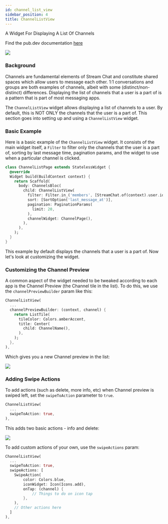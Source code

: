 ```yaml
---
id: channel_list_view
sidebar_position: 4
title: ChannelListView
---
```


A Widget For Displaying A List Of Channels

Find the pub.dev documentation [here](https://pub.dev/documentation/stream_chat_flutter/latest/stream_chat_flutter/ChannelListView-class.html)

![](../assets/channel_list_view.png)

### Background

Channels are fundamental elements of Stream Chat and constitute shared spaces which allow users to
message each other. 1:1 conversations and groups are both examples of channels, albeit with some (distinct/non-distinct)
differences. Displaying the list of channels that a user is a part of is a pattern that is part of
most messaging apps.

The `ChannelListView` widget allows displaying a list of channels to a user. By default, this is NOT
ONLY the channels that the user is a part of. This section goes into setting up and using a `ChannelListView`
widget.

### Basic Example

Here is a basic example of the `ChannelListView` widget. It consists of the main widget itself, a `Filter`
to filter only the channels that the user is a part of, sorting by last message time, pagination params,
and the widget to use when a particular channel is clicked.

```dart
class ChannelListPage extends StatelessWidget {
  @override
  Widget build(BuildContext context) {
    return Scaffold(
      body: ChannelsBloc(
        child: ChannelListView(
          filter: Filter.in_('members', [StreamChat.of(context).user.id]),
          sort: [SortOption('last_message_at')],
          pagination: PaginationParams(
            limit: 20,
          ),
          channelWidget: ChannelPage(),
        ),
      ),
    );
  }
}
```

This example by default displays the channels that a user is a part of. Now let's look at customizing
the widget.

### Customizing the Channel Preview

A common aspect of the widget needed to be tweaked according to each app is the Channel Preview (the
Channel tile in the list). To do this, we use the `channelPreviewBuilder` param like this:

```dart
ChannelListView(
  ...
  channelPreviewBuilder: (context, channel) {
    return ListTile(
      tileColor: Colors.amberAccent,
      title: Center(
        child: ChannelName(),
      ),
    );
  },
),
```

Which gives you a new Channel preview in the list:

![](../assets/channel_preview.png)

### Adding Swipe Actions

To add actions (such as delete, more info, etc) when Channel preview is swiped left, set the `swipeToAction`
parameter to `true`.

```dart
ChannelListView(
  ...
  swipeToAction: true,
),
```

This adds two basic actions - info and delete:

![](../assets/swipe_channel.png)

To add custom actions of your own, use the `swipeActions` param:

```dart
ChannelListView(
  ...
  swipeToAction: true,
  swipeActions: [
    SwipeAction(
        color: Colors.blue,
        iconWidget: Icon(Icons.add),
        onTap: (channel) {
            // Things to do on icon tap
        },
    ),
    // Other actions here
  ]
),
```


